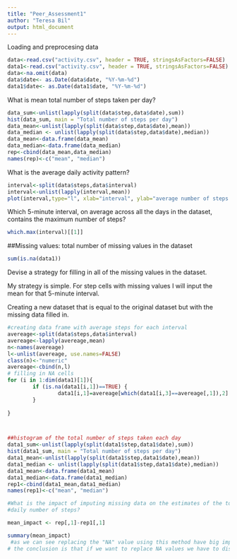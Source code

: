 ```yaml
---
title: "Peer_Assessment1"
author: "Teresa Bil"
output: html_document
---
```


 Loading and preprocesing data

```r

data<-read.csv("activity.csv", header = TRUE, stringsAsFactors=FALSE)
data1<-read.csv("activity.csv", header = TRUE, stringsAsFactors=FALSE)
data<-na.omit(data)
data$date<- as.Date(data$date, "%Y-%m-%d")
data1$date<- as.Date(data1$date, "%Y-%m-%d")
```
 What is mean total number of steps taken per day?
```r

data_sum<-unlist(lapply(split(data$step,data$date),sum))
hist(data_sum, main = "Total number of steps per day")
data_mean<-unlist(lapply(split(data$step,data$date),mean))
data_median <- unlist(lapply(split(data$step,data$date),median))
data_mean<-data.frame(data_mean)
data_median<-data.frame(data_median)
rep<-cbind(data_mean,data_median)
names(rep)<-c("mean", "median")
```
What is the average daily activity pattern?
```r
interval<-split(data$steps,data$interval)
interval<-unlist(lapply(interval,mean))
plot(interval,type="l", xlab="interval", ylab="average number of steps taken across all days")
```
Which 5-minute interval, on average across all the days in the dataset,
contains the maximum number of steps?

```r
which.max(interval)[[1]]
```

##Missing values:
total number of missing values in the dataset
```r

sum(is.na(data1))

```

Devise a strategy for filling in all of the missing values in the dataset.

My strategy is simple. For step cells with missing values I will input the mean for that 5-minute interval.

Creating a new dataset that is equal to the original dataset but with the
missing data filled in.


```r
#creating data frame with average steps for each interval
avereage<-split(data$steps,data$interval)
avereage<-lapply(avereage,mean)
n<-names(avereage)
l<-unlist(avereage, use.names=FALSE)
class(n)<-"numeric"
avereage<-cbind(n,l)
# filling in NA cells
for (i in 1:dim(data1)[1]){
        if (is.na(data1[i,1])==TRUE) {
                data1[i,1]=avereage[which(data1[i,3]==avereage[,1]),2]
        }
        
}



##histogram of the total number of steps taken each day
data1_sum<-unlist(lapply(split(data1$step,data1$date),sum))
hist(data1_sum, main = "Total number of steps per day")
data1_mean<-unlist(lapply(split(data1$step,data1$date),mean))
data1_median <- unlist(lapply(split(data1$step,data1$date),median))
data1_mean<-data.frame(data1_mean)
data1_median<-data.frame(data1_median)
rep1<-cbind(data1_mean,data1_median)
names(rep1)<-c("mean", "median")

#What is the impact of imputing missing data on the estimates of the total
#daily number of steps?

mean_impact <- rep[,1]-rep1[,1]

summary(mean_impact)
 #as we can see replacing the "NA" value using this method have big impact of output data, the difference between output average of steps per day can vary up to 70 steps! (min is 73)
# the conclusion is that if we want to replace NA values we have to discover suitable procedure for that.
```
